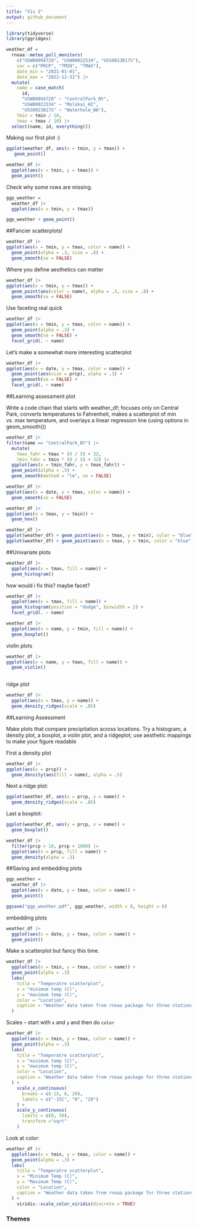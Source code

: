 ```yaml
---
title: "Vis 2"
output: github_document
---
```


```r
library(tidyverse)
library(ggridges)
```

```r
weather_df = 
  rnoaa::meteo_pull_monitors(
    c("USW00094728", "USW00022534", "USS0023B17S"),
    var = c("PRCP", "TMIN", "TMAX"), 
    date_min = "2021-01-01",
    date_max = "2022-12-31") |>
  mutate(
    name = case_match(
      id, 
      "USW00094728" ~ "CentralPark_NY", 
      "USW00022534" ~ "Molokai_HI",
      "USS0023B17S" ~ "Waterhole_WA"),
    tmin = tmin / 10,
    tmax = tmax / 10) |>
  select(name, id, everything())
```

Making our first plot :) 

```r
ggplot(weather_df, aes(x = tmin, y = tmax)) + 
   geom_point()

```

```r
weather_df |>
  ggplot(aes(x = tmin, y = tmax)) + 
  geom_point()
```

Check why some rows are missing. 

```r
ggp_weather = 
  weather_df |>
  ggplot(aes(x = tmin, y = tmax)) 

ggp_weather + geom_point()

```


##Fancier scatterplots!

```r
weather_df |>
ggplot(aes(x = tmin, y = tmax, color = name)) + 
  geom_point(alpha = .3, size = .8) + 
  geom_smooth(se = FALSE)
```

Where you define aesthetics can matter

```r
weather_df |>
ggplot(aes(x = tmin, y = tmax)) + 
  geom_point(aes(color = name), alpha = .3, size = .8) + 
  geom_smooth(se = FALSE)
```

Use faceting real quick

```r
weather_df |>
ggplot(aes(x = tmin, y = tmax, color = name)) + 
  geom_point(alpha = .3) +
  geom_smooth(se = FALSE) + 
  facet_grid(. ~ name)
```

Let's make a somewhat more interesting scatterplot
```r
weather_df |>
ggplot(aes(x = date, y = tmax, color = name)) + 
  geom_point(aes(size = prcp), alpha = .3) +
  geom_smooth(se = FALSE) + 
  facet_grid(. ~ name)
```

##Learning assessment plot

Write a code chain that starts with weather_df; focuses only on Central Park, converts temperatures to Fahrenheit, makes a scatterplot of min vs. max temperature, and overlays a linear regression line (using options in geom_smooth())

```r
weather_df |>
filter(name == "CentralPark_NY") |> 
  mutate(
    tmax_fahr = tmax * (9 / 5) + 32,
    tmin_fahr = tmin * (9 / 5) + 32) |> 
  ggplot(aes(x = tmin_fahr, y = tmax_fahr)) +
  geom_point(alpha = .5) + 
  geom_smooth(method = "lm", se = FALSE)
```

```r
weather_df |>
ggplot(aes(x = date, y = tmax, color = name)) + 
  geom_smooth(se = FALSE) 

```

```r
weather_df |>
ggplot(aes(x = tmax, y = tmin)) + 
  geom_hex()
```

```r
weather_df |>
ggplot(weather_df) + geom_point(aes(x = tmax, y = tmin), color = "blue")
ggplot(weather_df) + geom_point(aes(x = tmax, y = tmin, color = "blue"))

```

##Univariate plots

```r
weather_df |>
  ggplot(aes(x = tmax, fill = name)) + 
  geom_histogram()
```

how would i fix this? maybe facet?
```r
weather_df |>
  ggplot(aes(x = tmax, fill = name)) + 
  geom_histogram(position = "dodge", binwidth = 2) +
  facet_grid(. ~ name)
```


```r
weather_df |>
  ggplot(aes(x = name, y = tmin, fill = name)) +
  geom_boxplot()
```

violin plots
```r
weather_df |>
ggplot(aes(x = name, y = tmax, fill = name)) + 
  geom_violin() 
  
```

ridge plot

```r
weather_df |>
  ggplot(aes(x = tmax, y = name)) + 
  geom_density_ridges(scale = .85)
```

##Learning Assessment

Make plots that compare precipitation across locations. Try a histogram, a density plot, a boxplot, a violin plot, and a ridgeplot; use aesthetic mappings to make your figure readable

First a density plot
```r
weather_df |>
ggplot(aes(x = prcp)) + 
  geom_density(aes(fill = name), alpha = .5) 
```

Next a ridge plot:
```r
ggplot(weather_df, aes(x = prcp, y = name)) + 
  geom_density_ridges(scale = .85)
```

Last a boxplot:
```r
ggplot(weather_df, aes(y = prcp, x = name)) + 
  geom_boxplot()
```

```r
weather_df |> 
  filter(prcp > 10, prcp < 1000) |> 
  ggplot(aes(x = prcp, fill = name)) + 
  geom_density(alpha = .3) 
```

##Saving and embedding plots

```r
ggp_weather = 
  weather_df |>
  ggplot(aes(x = date, y = tmax, color = name)) + 
  geom_point() 

ggsave("ggp_weather.pdf", ggp_weather, width = 8, height = 6)

```

embedding plots 

```r
weather_df |>
  ggplot(aes(x = date, y = tmax, color = name)) + 
  geom_point() 
```


Make a scatterplot but fancy this time.

```r
weather_df |>
  ggplot(aes(x = tmin, y = tmax, color = name)) +
  geom_point(alpha = .3)
  labs(
    title = "Temperatre scatterplot",
    x = "minimum temp (C)",
    y = "maximum temp (C)",
    color = "Location",
    caption = "Weather data taken from rnoaa package for three stations."
  )
```

Scales -- start with `x` and `y` and then do `color`

```r
weather_df |>
  ggplot(aes(x = tmin, y = tmax, color = name)) +
  geom_point(alpha = .3)
  labs(
    title = "Temperatre scatterplot",
    x = "minimum temp (C)",
    y = "maximum temp (C)",
    color = "Location",
    caption = "Weather data taken from rnoaa package for three stations."
  ) +
    scale_x_continuous(
      breaks = c(-15, 0, 20),
      labels = c("-15C", "0", "20")
    ) +
    scale_y_continuous(
      limits = c(0, 30),
      transform ="sqrt"
    )
```

Look at color: 


```r
weather_df |>
  ggplot(aes(x = tmin, y = tmax, color = name)) +
  geom_point(alpha = .3) +
  labs(
    title = "Temperatre scatterplot",
    x = "Minimum Temp (C)",
    y = "Maximum Temp (C)",
    color = "Location",
    caption = "Weather data taken from rnoaa package for three stations."
  ) + 
    viridis::scale_color_viridis(discrete = TRUE)
```

### Themes







